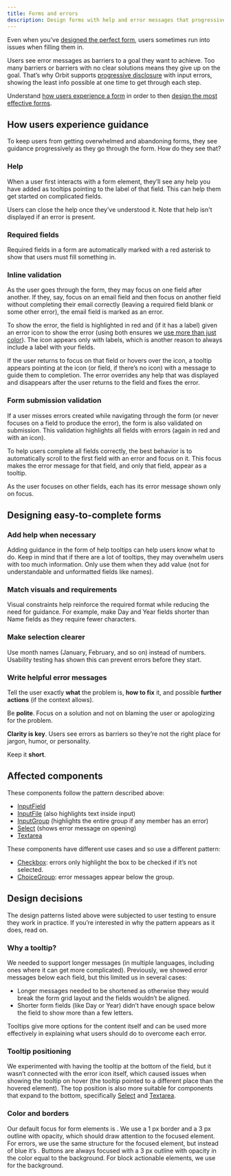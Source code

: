 ```yaml
---
title: Forms and errors
description: Design forms with help and error messages that progressively guide users to completion.
---
```


Even when you’ve [designed the perfect form](/design-patterns/designing-forms),
users sometimes run into issues when filling them in.

Users see error messages as barriers to a goal they want to achieve.
Too many barriers or barriers with no clear solutions means they give up on the goal.
That’s why Orbit supports [progressive disclosure](/design-patterns/progressive-disclosure) with input errors,
showing the least info possible at one time to get through each step.

Understand [how users experience a form](#how-users-experience-guidance)
in order to then [design the most effective forms](#designing-easy-to-complete-forms).

## How users experience guidance

To keep users from getting overwhelmed and abandoning forms,
they see guidance progressively as they go through the form.
How do they see that?

### Help

When a user first interacts with a form element,
they’ll see any help you have added as tooltips pointing to the label of that field.
This can help them get started on complicated fields.

Users can close the help once they’ve understood it.
Note that help isn't displayed if an error is present.

<ReactExample exampleId="InputField-help" />

### Required fields

Required fields in a form are automatically marked with a red asterisk
to show that users must fill something in.

<ReactExample exampleId="InputField-required" />

### Inline validation

As the user goes through the form, they may focus on one field after another.
If they, say, focus on an email field and then focus on another field
without completing their email correctly (leaving a required field blank or some other error),
the email field is marked as an error.

To show the error, the field is highlighted in red
and (if it has a label) given an error icon to show the error
(using both ensures we [use more than just color]()).
The icon appears only with labels, which is another reason to always include a label with your fields.

If the user returns to focus on that field or hovers over the icon,
a tooltip appears pointing at the icon (or field, if there’s no icon)
with a message to guide them to completion.
The error overrides any help that was displayed
and disappears after the user returns to the field and fixes the error.

<ReactExample exampleId="InputField-error" />

### Form submission validation

If a user misses errors created while navigating through the form
(or never focuses on a field to produce the error),
the form is also validated on submission.
This validation highlights all fields with errors (again in red and with an icon).

<ImageContainer size="medium" />

To help users complete all fields correctly,
the best behavior is to automatically scroll to the first field with an error and focus on it.
This focus makes the error message for that field, and only that field, appear as a tooltip.

<ImageContainer size="medium" />

As the user focuses on other fields, each has its error message shown only on focus.

<ImageContainer size="medium" />

## Designing easy-to-complete forms

### Add help when necessary

Adding guidance in the form of help tooltips can help users know what to do.
Keep in mind that if there are a lot of tooltips,
they may overwhelm users with too much information.
Only use them when they add value (not for understandable and unformatted fields like names).

### Match visuals and requirements

Visual constraints help reinforce the required format while reducing the need for guidance.
For example, make Day and Year fields shorter than Name fields as they require fewer characters.

### Make selection clearer

Use month names (January, February, and so on) instead of numbers.
Usability testing has shown this can prevent errors before they start.

### Write helpful error messages

Tell the user exactly **what** the problem is, **how to fix** it,
and possible **further actions** (if the context allows).

Be **polite**.
Focus on a solution and not on blaming the user or apologizing for the problem.

<GuidelinesSideBySide>
  <Do />

  <Dont />
</GuidelinesSideBySide>

**Clarity is key**.
Users see errors as barriers so they’re not the right place for jargon, humor, or personality.

<GuidelinesSideBySide>
  <Do />

  <Dont />
</GuidelinesSideBySide>

Keep it **short**.

<GuidelinesSideBySide>
  <Do />

  <Dont />
</GuidelinesSideBySide>

## Affected components

These components follow the pattern described above:

- [InputField](/components/input/inputfield/)
- [InputFile](/components/input/inputfile/) (also highlights text inside input)
- [InputGroup](/components/input/inputgroup/) (highlights the entire group if any member has an error)
- [Select](/components/input/select/) (shows error message on opening)
- [Textarea](/components/input/textarea/)

These components have different use cases and so use a different pattern:

- [Checkbox](/components/input/checkbox/):
  errors only highlight the box to be checked if it’s not selected.
- [ChoiceGroup](/components/input/choicegroup/):
  error messages appear below the group.

## Design decisions

The design patterns listed above were subjected to user testing to ensure they work in practice.
If you’re interested in why the pattern appears as it does, read on.

### Why a tooltip?

We needed to support longer messages
(in multiple languages, including ones where it can get more complicated).
Previously, we showed error messages below each field, but this limited us in several cases:

- Longer messages needed to be shortened
  as otherwise they would break the form grid layout and the fields wouldn’t be aligned.
- Shorter form fields (like Day or Year) didn’t have enough space below the field
  to show more than a few letters.

Tooltips give more options for the content itself
and can be used more effectively in explaining what users should do to overcome each error.

### Tooltip positioning

We experimented with having the tooltip at the bottom of the field,
but it wasn’t connected with the error icon itself,
which caused issues when showing the tooltip on hover
(the tooltip pointed to a different place than the hovered element).
The top position is also more suitable for components that expand to the bottom,
specifically [Select](/components/input/select/) and [Textarea](/components/input/textarea/).

### Color and borders

Our default focus for form elements is <InlineToken name="paletteBlueNormal" alternateName />.
We use a 1 px border and a 3 px outline with opacity,
which should draw attention to the focused element.
For errors, we use the same structure for the focused element,
but instead of blue it’s <InlineToken name="paletteRedNormal" alternateName />.
Buttons are always focused with a 3 px outline with opacity in the color equal to the background.
For block actionable elements,
we use <InlineToken name="paletteCloudNormal" alternateName /> for the background.
